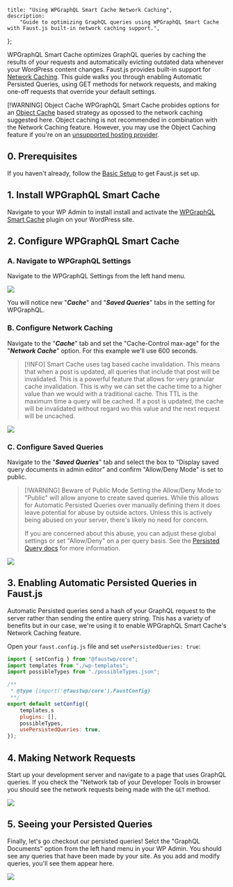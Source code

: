 	title: "Using WPGraphQL Smart Cache Network Caching",
	description:
		"Guide to optimizing GraphQL queries using WPGraphQL Smart Cache with Faust.js built-in network caching support.",
};

WPGraphQL Smart Cache optimizes GraphQL queries by caching the results of your requests and automatically evicting outdated data whenever your WordPress content changes. Faust.js provides built-in support for [Network Caching](https://github.com/wp-graphql/wp-graphql-smart-cache/blob/main/docs/network-cache.md). This guide walks you through enabling Automatic Persisted Queries, using GET methods for network requests, and making one-off requests that override your default settings.

[!WARNING] Object Cache
WPGraphQL Smart Cache probides options for an [Object Cache](https://github.com/wp-graphql/wp-graphql-smart-cache/blob/main/docs/object-cache.md) based strategy as opossed to the network caching suggested here. Object caching is not recommended in combination with the Network Caching feature. However, you may use the Object Caching feature if you're on an [unsupported hosting provider](https://github.com/wp-graphql/wp-graphql-smart-cache/blob/main/docs/object-cache.md).

## 0. Prerequisites

If you haven't already, follow the [Basic Setup](/docs/how-to/basic-setup/) to get Faust.js set up.

## 1. Install WPGraphQL Smart Cache

Navigate to your WP Admin to install install and activate the [WPGraphQL Smart Cache](https://wordpress.org/plugins/wpgraphql-smart-cache/) plugin on your WordPress site.

## 2. Configure WPGraphQL Smart Cache

### A. Navigate to WPGraphQL Settings

Navigate to the WPGraphQL Settings from the left hand menu.

![](./images/graphql-admin.png)

You will notice new "**_Cache_**" and "**_Saved Queries_**" tabs in the setting for WPGraphQL.

### B. Configure Network Caching

Navigate to the "**_Cache_**" tab and set the "Cache-Control max-age" for the "**_Network Cache_**" option. For this example we'll use 600 seconds.

> [!INFO]
> Smart Cache uses tag based cache invalidation. This means that when a post is updated, all queries that include that post will be invalidated. This is a powerful feature that allows for very granular cache invalidation. This is why we can set the cache time to a higher value than we would with a traditional cache. This TTL is the maximum time a query will be cached. If a post is updated, the cache will be invalidated without regard wo this value and the next request will be uncached.

![](./images/smart-cache-wpadmin-cache.png)

### C. Configure Saved Queries

Navigate to the "**_Saved Queries_**" tab and select the box to "Display saved query documents in admin editor" and confirm "Allow/Deny Mode" is set to public.

> [!WARNING] Beware of Public Mode
> Setting the Allow/Deny Mode to "Public" will allow anyone to create saved queries. While this allows for Automatic Persisted Queries over manually defining them it does leave potential for abuse by outside actors. Unless this is actively being abused on your server, there's likely no need for concern.
>
> If you are concerned about this abuse, you can adjust these global settings or set "Allow/Deny" on a per query basis. See the [Persisted Query docs](https://github.com/wp-graphql/wp-graphql-smart-cache/blob/main/docs/persisted-queries.md) for more information.

![](./images/smart-cache-wpadmin-saved-queries.png)

## 3. Enabling Automatic Persisted Queries in Faust.js

Automatic Persisted queries send a hash of your GraphQL request to the server rather than sending the entire query string. This has a variety of benefits but in our case, we're using it to enable WPGraphQL Smart Cache's Network Caching feature.

Open your `faust.config.js` file and set `usePersistedQueries: true`:

```js {12} title="faust.config.js"
import { setConfig } from "@faustwp/core";
import templates from "./wp-templates";
import possibleTypes from "./possibleTypes.json";

/**
 * @type {import('@faustwp/core').FaustConfig}
 **/
export default setConfig({
	templates,s
	plugins: [],
	possibleTypes,
	usePersistedQueries: true,
});
```

## 4. Making Network Requests

Start up your development server and navigate to a page that uses GraphQL queries. If you check the "Network tab of your Developer Tools in browser you should see the network requests being made with the `GET` method.

![](./images/network-graphql-get.png)

## 5. Seeing your Persisted Queries

Finally, let's go checkout our persisted queries! Selct the "GraphQL Documents" option from the left hand menu in your WP Admin. You should see any queries that have been made by your site. As you add and modify queries, you'll see them appear here.

![](./images/graphql-persisted-queries.png)
